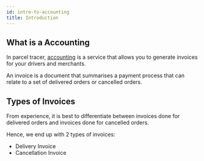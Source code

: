 ```yaml
---
id: intro-to-accounting
title: Introduction
---
```


## What is a Accounting

In parcel tracer, [accounting](https://parceltracer.app/accounting) is a service that allows you to generate invoices for your drivers and merchants.

An invoice is a document that summarises a payment process that can relate to a set of delivered orders or cancelled orders.

## Types of Invoices

From experience, it is best to differentiate between invoices done for delivered orders and invoices done for cancelled orders.

Hence, we end up with 2 types of invoices:
- Delivery Invoice
- Cancellation Invoice